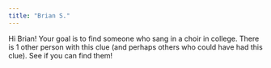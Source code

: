 ```yaml
---
title: "Brian S."
---
```


Hi Brian! Your goal is to find someone who sang in a choir in college. There is 1 other person with this clue (and perhaps others who could have had this clue). See if you can find them!
